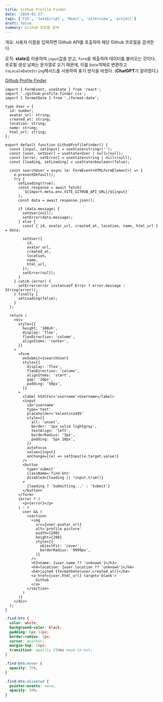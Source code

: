 ```yaml
---
title: Github Profile Finder
date: '2024-01-27'
tags: ['CSS', 'JavaScript', 'React', 'interview', 'project']
draft: false
summary: Github 프로필 검색 
---
```


개요: 사용자 이름을 입력하면 Github API를 호출하여 해당 Github 프로필을 검색한다.

로직: **state**를 이용하여 `input`값을 받고, `form`을 제출하여 데이터를 불러오는 것이다. 프로필 생성 날짜는 문자열로 오기 때문에, 이를 `Date`객체로 변환하고 `toLocaleDateString`메서드를 사용하여 표기 방식을 바꿨다. (**ChatGPT**가 알려줬다.)

[Github Profile Finder](https://coding-interview-prep.vercel.app/github-profile-finder)

```tsx:src/components/Github-Profile-FInder/github-profile-finder.tsx
import { FormEvent, useState } from 'react';
import './github-profile-finder.css';
import { formatDate } from './format-date';

type User = {
  id: number;
  avatar_url: string;
  created_at: string;
  location: string;
  name: string;
  html_url: string;
};

export default function GithubProfileFinder() {
  const [input, setInput] = useState<string>('');
  const [user, setUser] = useState<User | null>(null);
  const [error, setError] = useState<string | null>(null);
  const [loading, setLoading] = useState<boolean>(false);

  const searchUser = async (e: FormEvent<HTMLFormElement>) => {
    e.preventDefault();
    try {
      setLoading(true);
      const response = await fetch(
        `${import.meta.env.VITE_GITHUB_API_URL}/${input}`
      );
      const data = await response.json();

      if (data.message) {
        setUser(null);
        setError(data.message);
      } else {
        const { id, avatar_url, created_at, location, name, html_url } = data;

        setUser({
          id,
          avatar_url,
          created_at,
          location,
          name,
          html_url,
        });
        setError(null);
      }
    } catch (error) {
      setError(error instanceof Error ? error.message : String(error));
    } finally {
      setLoading(false);
    }
  };

  return (
    <div
      style={{
        height: '100vh',
        display: 'flex',
        flexDirection: 'column',
        alignItems: 'center',
      }}
    >
      <form
        onSubmit={searchUser}
        style={{
          display: 'flex',
          flexDirection: 'column',
          alignItems: 'start',
          gap: '10px',
          padding: '50px',
        }}
      >
        <label htmlFor='username'>Username</label>
        <input
          id='username'
          type='text'
          placeholder='Valentin1495'
          style={{
            all: 'unset',
            border: '1px solid lightgray',
            textAlign: 'left',
            borderRadius: '3px',
            padding: '5px 10px',
          }}
          autoFocus
          value={input}
          onChange={(e) => setInput(e.target.value)}
        />
        <button
          type='submit'
          className='find-btn'
          disabled={loading || !input.trim()}
        >
          {loading ? 'Submitting...' : 'Submit'}
        </button>
      </form>
      {error ? (
        <p>{error}</p>
      ) : (
        user && (
          <section>
            <img
              src={user.avatar_url}
              alt='profile picture'
              width={200}
              height={200}
              style={{
                objectFit: 'cover',
                borderRadius: '9999px',
              }}
            />
            <h3>name: {user.name ?? 'unknown'}</h3>
            <h4>location: {user.location ?? 'unknown'}</h4>
            <h4>joined {formatDate(user.created_at)}</h4>
            <a href={user.html_url} target='blank'>
              Github
            </a>
          </section>
        )
      )}
    </div>
  );
}
```

```css:src/components/Github-Profile-FInder/github-profile-finder.css
.find-btn {
  color: white;
  background-color: black;
  padding: 6px 12px;
  border-radius: 3px;
  cursor: pointer;
  margin-top: 10px;
  transition: opacity 150ms ease-in-out;
}

.find-btn:hover {
  opacity: 75%;
}

.find-btn:disabled {
  pointer-events: none;
  opacity: 50%;
}
```